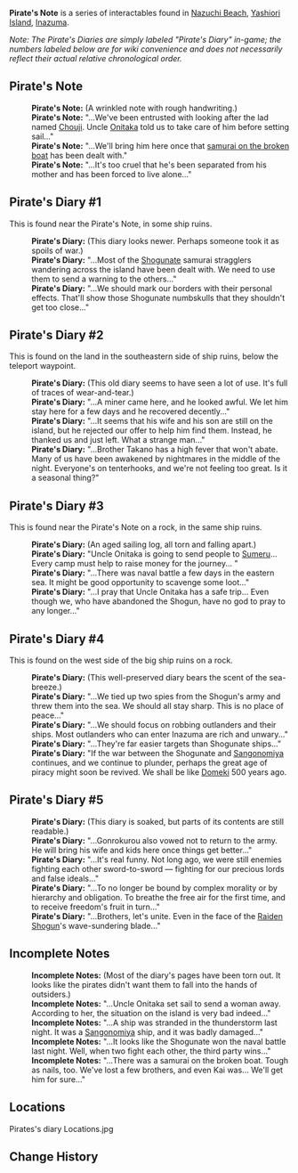 {{Terminology Infobox
|image        = 
|type         = Lore
|region       = Inazuma
|area         = Yashiori Island
|subarea      = Nazuchi Beach
}}
'''Pirate's Note''' is a series of interactables found in [[Nazuchi Beach]], [[Yashiori Island]], [[Inazuma]].

''Note: The Pirate's Diaries are simply labeled "Pirate's Diary" in-game; the numbers labeled below are for wiki convenience and does not necessarily reflect their actual relative chronological order.''

==Pirate's Note==
{{Dialogue start}}
:'''Pirate's Note:''' (A wrinkled note with rough handwriting.)
:'''Pirate's Note:''' "...We've been entrusted with looking after the lad named [[Chouji]]. Uncle [[Onitaka]] told us to take care of him before setting sail..."
:'''Pirate's Note:''' "...We'll bring him here once that [[Inaba Kyuuzou|samurai on the broken boat]] has been dealt with."
:'''Pirate's Note:''' "...It's too cruel that he's been separated from his mother and has been forced to live alone..."
{{Dialogue end}}

==Pirate's Diary #1==
This is found near the Pirate's Note, in some ship ruins.
{{Dialogue start}}
:'''Pirate's Diary:''' (This diary looks newer. Perhaps someone took it as spoils of war.)
:'''Pirate's Diary:''' "...Most of the [[Shogunate]] samurai stragglers wandering across the island have been dealt with. We need to use them to send a warning to the others..."
:'''Pirate's Diary:''' "...We should mark our borders with their personal effects. That'll show those Shogunate numbskulls that they shouldn't get too close..."
{{Dialogue end}}

==Pirate's Diary #2==
This is found on the land in the southeastern side of ship ruins, below the teleport waypoint.
{{Dialogue start}}
:'''Pirate's Diary:''' (This old diary seems to have seen a lot of use. It's full of traces of wear-and-tear.)
:'''Pirate's Diary:''' "...A miner came here, and he looked awful. We let him stay here for a few days and he recovered decently..."
:'''Pirate's Diary:''' "...It seems that his wife and his son are still on the island, but he rejected our offer to help him find them. Instead, he thanked us and just left. What a strange man..."
:'''Pirate's Diary:''' "...Brother Takano has a high fever that won't abate. Many of us have been awakened by nightmares in the middle of the night. Everyone's on tenterhooks, and we're not feeling too great. Is it a seasonal thing?"
{{Dialogue end}}

==Pirate's Diary #3==
This is found near the Pirate's Note on a rock, in the same ship ruins.
{{Dialogue start}}
:'''Pirate's Diary:''' (An aged sailing log, all torn and falling apart.)
:'''Pirate's Diary:''' "Uncle Onitaka is going to send people to [[Sumeru]]... Every camp must help to raise money for the journey... "
:'''Pirate's Diary:''' "...There was naval battle a few days in the eastern sea. It might be good opportunity to scavenge some loot..."
:'''Pirate's Diary:''' "...I pray that Uncle Onitaka has a safe trip... Even though we, who have abandoned the Shogun, have no god to pray to any longer..."
{{Dialogue end}}

==Pirate's Diary #4==
This is found on the west side of the big ship ruins on a rock.
{{Dialogue start}}
:'''Pirate's Diary:''' (This well-preserved diary bears the scent of the sea-breeze.)
:'''Pirate's Diary:''' "...We tied up two spies from the Shogun's army and threw them into the sea. We should all stay sharp. This is no place of peace..."
:'''Pirate's Diary:''' "...We should focus on robbing outlanders and their ships. Most outlanders who can enter Inazuma are rich and unwary..."
:'''Pirate's Diary:''' "...They're far easier targets than Shogunate ships..."
:'''Pirate's Diary:''' "If the war between the Shogunate and [[Watatsumi Army|Sangonomiya]] continues, and we continue to plunder, perhaps the great age of piracy might soon be revived. We shall be like [[Ako Domeki|Domeki]] 500 years ago.
{{Dialogue end}}

==Pirate's Diary #5==
{{Dialogue start}}
:'''Pirate's Diary:''' (This diary is soaked, but parts of its contents are still readable.)
:'''Pirate's Diary:''' "...Gonrokurou also vowed not to return to the army. He will bring his wife and kids here once things get better..."
:'''Pirate's Diary:''' "...It's real funny. Not long ago, we were still enemies fighting each other sword-to-sword &mdash; fighting for our precious lords and false ideals..."
:'''Pirate's Diary:''' "...To no longer be bound by complex morality or by hierarchy and obligation. To breathe the free air for the first time, and to receive freedom's fruit in turn..."
:'''Pirate's Diary:''' "...Brothers, let's unite. Even in the face of the [[Raiden Shogun]]'s wave-sundering blade..."
{{Dialogue end}}

==Incomplete Notes==
{{Dialogue start}}
:'''Incomplete Notes:''' (Most of the diary's pages have been torn out. It looks like the pirates didn't want them to fall into the hands of outsiders.)
:'''Incomplete Notes:''' "...Uncle Onitaka set sail to send a woman away. According to her, the situation on the island is very bad indeed..."
:'''Incomplete Notes:''' "...A ship was stranded in the thunderstorm last night. It was a [[Watatsumi Army|Sangonomiya]] ship, and it was badly damaged..."
:'''Incomplete Notes:''' "...It looks like the Shogunate won the naval battle last night. Well, when two fight each other, the third party wins..."
:'''Incomplete Notes:''' "...There was a samurai on the broken boat. Tough as nails, too. We've lost a few brothers, and even Kai was... We'll get him for sure..."
{{Dialogue end}}

==Locations==
<gallery hideaddbutton="true" captionalign="center">
Pirates's diary Locations.jpg
</gallery>

==Change History==
{{Change History|2.0}}